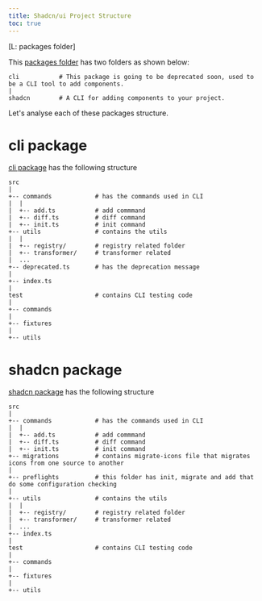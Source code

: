 ```yaml
---
title: Shadcn/ui Project Structure
toc: true
---
```


[L: packages folder]

This [packages folder](https://github.com/shadcn-ui/ui/tree/main/packages) has two folders as shown below:

```
cli           # This package is going to be deprecated soon, used to be a CLI tool to add components.
|
shadcn        # A CLI for adding components to your project.
```

Let's analyse each of these packages structure.

# cli package

[cli package](https://github.com/shadcn-ui/ui/tree/main/packages/cli) has the following structure

```
src           
|
+-- commands            # has the commands used in CLI
|  |
|  +-- add.ts           # add commmand
|  +-- diff.ts          # diff command
|  +-- init.ts          # init command
+-- utils               # contains the utils
|  |
|  +-- registry/        # registry related folder
|  +-- transformer/     # transformer related
|  ...
+-- deprecated.ts       # has the deprecation message
|
+-- index.ts            
|
test                    # contains CLI testing code
| 
+-- commands
|
+-- fixtures
|
+-- utils        
```

# shadcn package

[shadcn package](https://github.com/shadcn-ui/ui/tree/main/packages/shadcn) has the following structure

```
src           
|
+-- commands            # has the commands used in CLI
|  |
|  +-- add.ts           # add commmand
|  +-- diff.ts          # diff command
|  +-- init.ts          # init command
+-- migrations          # contains migrate-icons file that migrates icons from one source to another
|
+-- preflights          # this folder has init, migrate and add that do some configuration checking
|
+-- utils               # contains the utils
|  |
|  +-- registry/        # registry related folder
|  +-- transformer/     # transformer related
|  ...
+-- index.ts            
|
test                    # contains CLI testing code
| 
+-- commands
|
+-- fixtures
|
+-- utils        
```

